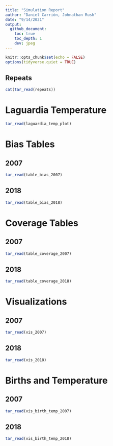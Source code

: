 ```yaml
---
title: "Simulation Report"
author: "Daniel Carrión, Johnathan Rush"
date: "9/14/2021"
output: 
  github_document:
    toc: true
    toc_depth: 1
    dev: jpeg
---
```


```r
knitr::opts_chunk$set(echo = FALSE)
options(tidyverse.quiet = TRUE)
```

## Repeats

```r
cat(tar_read(repeats))
```

# Laguardia Temperature

```r
tar_read(laguardia_temp_plot)
```

# Bias Tables

## 2007

```r
tar_read(table_bias_2007)
```

## 2018

```r
tar_read(table_bias_2018)
```

# Coverage Tables

## 2007

```r
tar_read(table_coverage_2007)
```

## 2018

```r
tar_read(table_coverage_2018)
```

# Visualizations

## 2007

```r
tar_read(vis_2007)
```

## 2018

```r
tar_read(vis_2018)
```

# Births and Temperature

## 2007

```r
tar_read(vis_birth_temp_2007)
```

## 2018

```r
tar_read(vis_birth_temp_2018)
```

